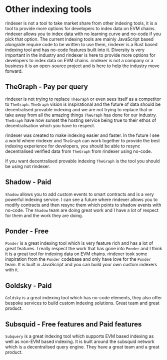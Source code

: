 # Other indexing tools

rindexer is not a tool to take market share from other indexing tools, it is a tool to provide more options for developers
to index data on EVM chains. rindexer allows you to index data with no learning curve and no-code if you pick that option. 
The current indexing tools are mainly JavaScript based alongside require code to be written to use them, 
rindexer is a Rust based indexing tool and has no-code features built into it. 
Diversity is very important in the industry and rindexer is here to provide more options for developers to index data on EVM chains.
rindexer is not a company or a business it is an open-source project and is here to help the industry move forward.

## TheGraph - Pay per query

rindexer is not trying to replace `TheGraph` or even sees itself as a competitor to `TheGraph`.
`TheGraph` vision is inspirational and the future of data should be decentralised provable indexing 
and we are not trying to replace that or take away from all the amazing things `TheGraph` has done for our industry. 
`TheGraph` have now sunset the hosting service being true to their ethos of decentralisation which you have to
respect.

rindexer was created to make indexing easier and faster. In the future I see a world where 
rindexer and `TheGraph` can work together to provide the best indexing experience for developers, you should be able
to resync decentralised verified data from `TheGraph` from rindexer using no-code. 

If you want decentralised provable indexing `TheGraph` is the tool you should be using not rindexer.

## Shadow - Paid

`Shadow` allows you to add custom events to smart contracts and is a very powerful indexing service. 
I can see a future where rindexer allows you to modify contracts and then resync them which points to shadow events with no-code.
The `Shadow` team are doing great work and I have a lot of respect for them and the work they are doing.

## Ponder - Free

`Ponder` is a great indexing tool which is very feature rich and has a lot of great features. I really respect
the work that has gone into `Ponder` and I think it is a great tool for indexing data on EVM chains. rindexer 
took some inspiration from the `Ponder` codebase and only have love for the `Ponder` team.
It is built in JavaScript and you can build your own custom indexers with it.

## Goldsky - Paid

`Goldsky` is a great indexing tool which has no-code elements, they also offer bespoke services to build custom indexing solutions.
Great team and great product.

## Subsquid - Free features and Paid features

`Subquery` is a great indexing tool which supports EVM based indexing as well as non-EVM based indexing. It is built
around the subsquid network which is a decentralised query engine. They have a great team and a great product.